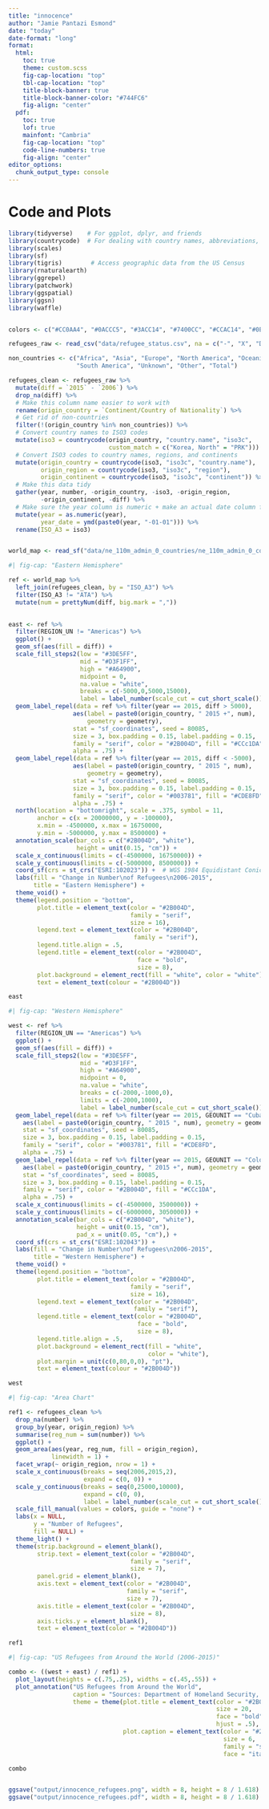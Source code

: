 ```yaml
---
title: "innocence"
author: "Jamie Pantazi Esmond"
date: "today"
date-format: "long"
format: 
  html: 
    toc: true
    theme: custom.scss
    fig-cap-location: "top"
    tbl-cap-location: "top"
    title-block-banner: true
    title-block-banner-color: "#744FC6"
    fig-align: "center"
  pdf: 
    toc: true
    lof: true
    mainfont: "Cambria"
    fig-cap-location: "top"
    code-line-numbers: true
    fig-align: "center"
editor_options: 
  chunk_output_type: console
---
```


\newpage

# Code and Plots

```r

library(tidyverse)    # For ggplot, dplyr, and friends
library(countrycode)  # For dealing with country names, abbreviations, and codes
library(scales)
library(sf)
library(tigris)        # Access geographic data from the US Census
library(rnaturalearth)
library(ggrepel)
library(patchwork)
library(ggspatial)
library(ggsn)
library(waffle)


colors <- c("#CC0AA4", "#0ACCC5", "#3ACC14", "#7400CC", "#CCAC14", "#0E0ACC")

refugees_raw <- read_csv("data/refugee_status.csv", na = c("-", "X", "D"))

non_countries <- c("Africa", "Asia", "Europe", "North America", "Oceania", 
                   "South America", "Unknown", "Other", "Total")

refugees_clean <- refugees_raw %>%
  mutate(diff = `2015` - `2006`) %>% 
  drop_na(diff) %>% 
  # Make this column name easier to work with
  rename(origin_country = `Continent/Country of Nationality`) %>%
  # Get rid of non-countries
  filter(!(origin_country %in% non_countries)) %>%
  # Convert country names to ISO3 codes
  mutate(iso3 = countrycode(origin_country, "country.name", "iso3c",
                            custom_match = c("Korea, North" = "PRK"))) %>%
  # Convert ISO3 codes to country names, regions, and continents
  mutate(origin_country = countrycode(iso3, "iso3c", "country.name"),
         origin_region = countrycode(iso3, "iso3c", "region"),
         origin_continent = countrycode(iso3, "iso3c", "continent")) %>%
  # Make this data tidy
  gather(year, number, -origin_country, -iso3, -origin_region, 
         -origin_continent, -diff) %>%
  # Make sure the year column is numeric + make an actual date column for years
  mutate(year = as.numeric(year),
         year_date = ymd(paste0(year, "-01-01"))) %>% 
  rename(ISO_A3 = iso3)


world_map <- read_sf("data/ne_110m_admin_0_countries/ne_110m_admin_0_countries/ne_110m_admin_0_countries.shp")

```

```r
#| fig-cap: "Eastern Hemisphere"

ref <- world_map %>% 
  left_join(refugees_clean, by = "ISO_A3") %>%
  filter(ISO_A3 != "ATA") %>% 
  mutate(num = prettyNum(diff, big.mark = ","))
  

east <- ref %>% 
  filter(REGION_UN != "Americas") %>% 
  ggplot() +
  geom_sf(aes(fill = diff)) +
  scale_fill_steps2(low = "#3DE5FF",
                    mid = "#D3F1FF",
                    high = "#A64900",
                    midpoint = 0,
                    na.value = "white", 
                    breaks = c(-5000,0,5000,15000),
                    label = label_number(scale_cut = cut_short_scale())) +
  geom_label_repel(data = ref %>% filter(year == 2015, diff > 5000),
                  aes(label = paste0(origin_country, " 2015 +", num), 
                      geometry = geometry),
                  stat = "sf_coordinates", seed = 80085,
                  size = 3, box.padding = 0.15, label.padding = 0.15,
                  family = "serif", color = "#2B004D", fill = "#CCc1DA",
                  alpha = .75) +
  geom_label_repel(data = ref %>% filter(year == 2015, diff < -5000),
                  aes(label = paste0(origin_country, " 2015 ", num), 
                      geometry = geometry),
                  stat = "sf_coordinates", seed = 80085,
                  size = 3, box.padding = 0.15, label.padding = 0.15,
                  family = "serif", color = "#003781", fill = "#CDE8FD",
                  alpha = .75) +
  north(location = "bottomright", scale = .375, symbol = 11, 
        anchor = c(x = 20000000, y = -100000),
        x.min = -4500000, x.max = 16750000, 
        y.min = -5000000, y.max = 8500000) +
  annotation_scale(bar_cols = c("#2B004D", "white"),
                   height = unit(0.15, "cm")) +
  scale_x_continuous(limits = c(-4500000, 16750000)) +
  scale_y_continuous(limits = c(-5000000, 8500000)) +
  coord_sf(crs = st_crs("ESRI:102023")) +  # WGS 1984 Equidistant Conic for Africa
  labs(fill = "Change in Number\nof Refugees\n2006-2015",
       title = "Eastern Hemisphere") +
  theme_void() +
  theme(legend.position = "bottom",
        plot.title = element_text(color = "#2B004D", 
                                  family = "serif", 
                                  size = 16),
        legend.text = element_text(color = "#2B004D", 
                                   family = "serif"),
        legend.title.align = .5,
        legend.title = element_text(color = "#2B004D", 
                                    face = "bold", 
                                    size = 8),
        plot.background = element_rect(fill = "white", color = "white"),
        text = element_text(colour = "#2B004D"))

east

```

```r
#| fig-cap: "Western Hemisphere"

west <- ref %>% 
  filter(REGION_UN == "Americas") %>% 
  ggplot() +
  geom_sf(aes(fill = diff)) +
  scale_fill_steps2(low = "#3DE5FF",
                    mid = "#D3F1FF",
                    high = "#A64900",
                    midpoint = 0,
                    na.value = "white",
                    breaks = c(-2000,-1000,0),
                    limits = c(-2000,1000),
                    label = label_number(scale_cut = cut_short_scale())) +
  geom_label_repel(data = ref %>% filter(year == 2015, GEOUNIT == "Cuba"),
    aes(label = paste0(origin_country, " 2015 ", num), geometry = geometry),
    stat = "sf_coordinates", seed = 80085,
    size = 3, box.padding = 0.15, label.padding = 0.15,
    family = "serif", color = "#003781", fill = "#CDE8FD",
    alpha = .75) +
  geom_label_repel(data = ref %>% filter(year == 2015, GEOUNIT == "Colombia"),
    aes(label = paste0(origin_country, " 2015 +", num), geometry = geometry),
    stat = "sf_coordinates", seed = 80085,
    size = 3, box.padding = 0.15, label.padding = 0.15,
    family = "serif", color = "#2B004D", fill = "#CCc1DA",
    alpha = .75) +
  scale_x_continuous(limits = c(-4500000, 3500000)) +
  scale_y_continuous(limits = c(-6000000, 3050000)) +
  annotation_scale(bar_cols = c("#2B004D", "white"),
                   height = unit(0.15, "cm"),
                   pad_x = unit(0.05, "cm"),) +
  coord_sf(crs = st_crs("ESRI:102043")) +
  labs(fill = "Change in Number\nof Refugees\n2006-2015",
       title = "Western Hemisphere") +
  theme_void() +
  theme(legend.position = "bottom",
        plot.title = element_text(color = "#2B004D", 
                                  family = "serif",  
                                  size = 16),
        legend.text = element_text(color = "#2B004D", 
                                   family = "serif"),
        legend.title = element_text(color = "#2B004D", 
                                    face = "bold", 
                                    size = 8),
        legend.title.align = .5,
        plot.background = element_rect(fill = "white", 
                                       color = "white"),
        plot.margin = unit(c(0,80,0,0), "pt"),
        text = element_text(colour = "#2B004D"))

west

```

```r
#| fig-cap: "Area Chart"

ref1 <- refugees_clean %>%
  drop_na(number) %>% 
  group_by(year, origin_region) %>% 
  summarise(reg_num = sum(number)) %>% 
  ggplot() +
  geom_area(aes(year, reg_num, fill = origin_region),
            linewidth = 1) +
  facet_wrap(~ origin_region, nrow = 1) +
  scale_x_continuous(breaks = seq(2006,2015,2),
                     expand = c(0, 0)) +
  scale_y_continuous(breaks = seq(0,25000,10000),
                     expand = c(0, 0),
                     label = label_number(scale_cut = cut_short_scale())) +
  scale_fill_manual(values = colors, guide = "none") +
  labs(x = NULL,
       y = "Number of Refugees",
       fill = NULL) +
  theme_light() +
  theme(strip.background = element_blank(),
        strip.text = element_text(color = "#2B004D", 
                                  family = "serif", 
                                  size = 7),
        panel.grid = element_blank(),
        axis.text = element_text(color = "#2B004D", 
                                 family = "serif", 
                                 size = 7),
        axis.title = element_text(color = "#2B004D", 
                                  size = 8),
        axis.ticks.y = element_blank(),
        text = element_text(color = "#2B004D"))

ref1

```

```r
#| fig-cap: "US Refugees from Around the World (2006-2015)"

combo <- ((west + east) / ref1) +
  plot_layout(heights = c(.75,.25), widths = c(.45,.55)) +
  plot_annotation("US Refugees from Around the World",  
                  caption = "Sources: Department of Homeland Security, Natural Earth; Coordinate Systems: West: NAD 1983 CORS96 UTM Zone 20N, East: WGS 1984 Equidistant Conic for Africa",
                  theme = theme(plot.title = element_text(color = "#2B004D", 
                                                          size = 20, 
                                                          face = "bold", 
                                                          hjust = .5),
                                plot.caption = element_text(color = "#2B004D", 
                                                            size = 6,
                                                            family = "serif",
                                                            face = "italic"))) 

combo


ggsave("output/innocence_refugees.png", width = 8, height = 8 / 1.618)
ggsave("output/innocence_refugees.pdf", width = 8, height = 8 / 1.618)


```

